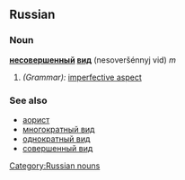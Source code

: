 ==Russian==
===Noun===
'''[[несовершенный]] [[вид]]''' (nesoveršénnyj vid) ''m''

#''(Grammar):'' [[imperfective aspect]]

===See also===
*[[аорист]]
*[[многократный вид]]
*[[однократный вид]]
*[[совершенный вид]]

[[Category:Russian nouns]]